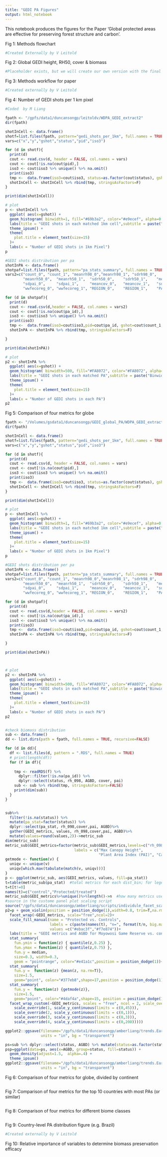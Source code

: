 ```yaml
---
title: "GEDI PA Figures"
output: html_notebook
---
```


This notebook produces the figures for the Paper 'Global protected areas are effective for preserving forest structure and carbon'.

Fig 1: Methods flowchart
```r
#Created Externally by V Leitold
```

Fig 2: Global GEDI height, RH50, cover & biomass
```r
#Placeholder exists, but we will create our own version with the final data used 
```

Fig 3: Methods workflow for paper
```r
#Created externally by V Leitold
```

Fig 4: Number of GEDI shots per 1 km pixel
```r
#Coded  by M Liang

fpath <- "/gpfs/data1/duncansongp/leitoldv/WDPA_GEDI_extract2"
dir(fpath)

shotInCell <- data.frame()
shotf=list.files(fpath, pattern="gedi_shots_per_1km", full.names = TRUE)
vars=c("x","y","gshot","status","pid","iso3")

for (d in shotf){
  print(d)
  cout <- read.csv(d, header = FALSE, col.names = vars)
  cout <- cout[!is.na(cout$pid),] 
  iso3 <- cout$iso3 %>% unique() %>% na.omit()
  print(iso3)
  tmp <-  data.frame(iso3=cout$iso3, status=as.factor(cout$status), gshot=cout$gshot, stringsAsFactors=F)
  shotInCell <- shotInCell %>% rbind(tmp, stringsAsFactors=F)
}

print(dim(shotInCell))

# plot
p <- shotInCell %>%
  ggplot( aes(x=gshot)) +
  geom_histogram( binwidth=1, fill="#69b3a2", color="#e9ecef", alpha=0.9) +
  labs(title = "GEDI shots in each matched 1km cell",subtitle = paste("Binwidth = 1; n =", format(nrow(shotInCell), big.mark=","), "iso3 =", length(unique(shotInCell$iso3)), sep=" ")) +
  theme_ipsum() +
  theme(
    plot.title = element_text(size=15)
  )+
  labs(x = "Number of GEDI shots in 1km Pixel")
p

#GEDI shots distribution per pa
shotInPA <- data.frame()
shotpaf=list.files(fpath, pattern="pa_stats_summary", full.names = TRUE)
vars2=c("count_0", "count_1", "meanrh98_0","meanrh98_1", "sdrh98_0",    "sdrh98_1",    "meanrh75_0", "meanrh75_1",  "sdrh75_0",    "sdrh75_1",   
        "meanrh50_0",  "meanrh50_1",  "sdrh50_0",    "sdrh50_1",    "meanrh25_0",  "meanrh25_1",  "sdrh25_0",    "sdrh25_1",    "meanpai_0",   "meanpai_1",  
        "sdpai_0",     "sdpai_1",     "meancov_0",   "meancov_1",   "sdcov_0",     "sdcov_1",     "meanagbd_0",  "meanagbd_1",  "sdagbd_0",    "sdagbd_1",   
        "wwfecoreg_0", "wwfecoreg_1", "REGION_0",    "REGION_1",    "PADDD_0",     "PADDD_1",     "iso3",        "pa_id"  )

for (d in shotpaf){
  print(d)
  cout <- read.csv(d,header = FALSE, col.names = vars2)
  cout <- cout[!is.na(cout$pa_id),] 
  iso3 <- cout$iso3 %>% unique() %>% na.omit()
  print(iso3)
  tmp <-  data.frame(iso3=cout$iso3,pid=cout$pa_id, gshot=cout$count_1, stringsAsFactors=F)
  shotInPA <- shotInPA %>% rbind(tmp, stringsAsFactors=F)

}  

print(dim(shotInPA))

# plot
p2 <- shotInPA %>%
  ggplot( aes(x=gshot)) +
  geom_histogram( binwidth=500, fill="#FA8072", color="#FA8072", alpha=0.6) +
  labs(title = "GEDI shots in each matched PA",subtitle = paste("Binwidth = 500; ","n =", format(nrow(shotInPA), big.mark=","), "; iso3 =", length(unique(shotInPA$iso3)), sep=" ")) +
  theme_ipsum() +
  theme(
    plot.title = element_text(size=15)
  )+
  labs(x = "Number of GEDI shots in each PA")
p2
```

Fig 5: Comparison of four metrics for globe
```r

fpath <- "/Volumes/gsdata1/duncansongp/GEDI_global_PA/WDPA_GEDI_extract2"
dir(fpath)

shotInCell <- data.frame()
shotf=list.files(fpath, pattern="gedi_shots_per_1km", full.names = TRUE)
vars=c("x","y","gshot","status","pid","iso3")

for (d in shotf){
  print(d)
  cout <- read.csv(d, header = FALSE, col.names = vars)
  cout <- cout[!is.na(cout$pid),] 
  iso3 <- cout$iso3 %>% unique() %>% na.omit()
  print(iso3)
  tmp <-  data.frame(iso3=cout$iso3, status=as.factor(cout$status), gshot=cout$gshot, stringsAsFactors=F)
  shotInCell <- shotInCell %>% rbind(tmp, stringsAsFactors=F)
}

print(dim(shotInCell))

# plot
p <- shotInCell %>%
  ggplot( aes(x=gshot)) +
  geom_histogram( binwidth=1, fill="#69b3a2", color="#e9ecef", alpha=0.9) +
  labs(title = "GEDI shots in each matched 1km cell",subtitle = paste("Binwidth = 1; n =", format(nrow(shotInCell), big.mark=","), "iso3 =", length(unique(shotInCell$iso3)), sep=" ")) +
  theme_ipsum() +
  theme(
    plot.title = element_text(size=15)
  )+
  labs(x = "Number of GEDI shots in 1km Pixel")
p

#GEDI shots distribution per pa
shotInPA <- data.frame()
shotpaf=list.files(fpath, pattern="pa_stats_summary", full.names = TRUE)
vars2=c("count_0", "count_1", "meanrh98_0","meanrh98_1", "sdrh98_0",    "sdrh98_1",    "meanrh75_0", "meanrh75_1",  "sdrh75_0",    "sdrh75_1",   
        "meanrh50_0",  "meanrh50_1",  "sdrh50_0",    "sdrh50_1",    "meanrh25_0",  "meanrh25_1",  "sdrh25_0",    "sdrh25_1",    "meanpai_0",   "meanpai_1",  
        "sdpai_0",     "sdpai_1",     "meancov_0",   "meancov_1",   "sdcov_0",     "sdcov_1",     "meanagbd_0",  "meanagbd_1",  "sdagbd_0",    "sdagbd_1",   
        "wwfecoreg_0", "wwfecoreg_1", "REGION_0",    "REGION_1",    "PADDD_0",     "PADDD_1",     "iso3",        "pa_id"  )

for (d in shotpaf){
  print(d)
  cout <- read.csv(d,header = FALSE, col.names = vars2)
  cout <- cout[!is.na(cout$pa_id),] 
  iso3 <- cout$iso3 %>% unique() %>% na.omit()
  print(iso3)
  tmp <-  data.frame(iso3=cout$iso3,pid=cout$pa_id, gshot=cout$count_1, stringsAsFactors=F)
  shotInPA <- shotInPA %>% rbind(tmp, stringsAsFactors=F)

}  

print(dim(shotInPA))



# plot
p2 <- shotInPA %>%
  ggplot( aes(x=gshot)) +
  geom_histogram( binwidth=500, fill="#FA8072", color="#FA8072", alpha=0.6) +
  labs(title = "GEDI shots in each matched PA",subtitle = paste("Binwidth = 500; ","n =", format(nrow(shotInPA), big.mark=","), "; iso3 =", length(unique(shotInPA$iso3)), sep=" ")) +
  theme_ipsum() +
  theme(
    plot.title = element_text(size=15)
  )+
  labs(x = "Number of GEDI shots in each PA")
p2


#check biomass distribution
sub <- data.frame()
dd <- list.dirs(path = fpath, full.names = TRUE, recursive=FALSE)

for (d in dd){
  df <- list.files(d, pattern = ".RDS", full.names = TRUE)
  # print(length(df))
  for (f in df){
    
    tmp <- readRDS(f) %>% 
      dplyr::filter(!is.na(pa_id)) %>% 
      dplyr::select(status, rh_098, AGBD, cover, pai)
    sub <- sub %>% rbind(tmp, stringsAsFactors=FALSE)
    print(dim(sub))
  }
}


sub%>%
  filter(!is.na(status)) %>% 
  mutate(pa_stat=factor(status)) %>% 
  dplyr::select(pa_stat, rh_098,cover,pai, AGBD)%>%
  gather(GEDI_metrics, values, rh_098,cover,pai, AGBD)%>%
  mutate(values=round(values,2))->metric_sub
dim(metric_sub)
metric_sub$GEDI_metrics=factor(metric_sub$GEDI_metrics,levels=c("rh_098","cover","pai", "AGBD"),
                               labels = c("Max Canopy Height", 
                                          "Plant Area Index (PAI)", "Canopy Cover","Aboveground Biomass Density (AGBD)"))
getmode <- function(v) {
  uniqv <- unique(v)
  uniqv[which.max(tabulate(match(v, uniqv)))]
}
p <- ggplot(metric_sub, aes(GEDI_metrics, values, fill=pa_stat))
t=table(metric_sub$pa_stat)  #total metrics for each dist_bin; for legend
t=t[t!=0]
names(t)=c("control","Protected/treated")
metric_sub$GEDI_metrics%>%unique()%>%length()->n  #how many metrics used
#source in the custome panel plot scaling script
source("/gpfs/data1/duncansongp/amberliang/scripts/individule_facet_scale.R")
p2=p + geom_violin(position = position_dodge(1),width=0.8, trim=T,na.rm=F) + 
  facet_wrap(~GEDI_metrics, scale="free",ncol=2)+
  scale_fill_manual(name = "Protected vs. Controls", 
                    labels = c(paste(names(t), "n=", format(t/n, big.mark=","),sep=" ")),
                    values =c("#ebac3f","#f7e874"))+
  labs(title = "GEDI metrics and AGBD for Moyowosi Game Reserve vs. controls",subtitle = "Stats overlay: median and IQR (red), mean (blue), mode (green)")+
  stat_summary(
    fun.ymin = function(z) { quantile(z,0.25) },
    fun.ymax = function(z) { quantile(z,0.75) },
    fun.y = median,
    size=0.3, width=0.3,
    geom = "pointrange", color="#e41a1c",position = position_dodge(1))+
  stat_summary(
    fun.y =  function(z) {mean(z, na.rm=T)},
    size=1.5, 
    geom="point", color="#377eb8",shape=17,position = position_dodge(1))+
  stat_summary(
    fun.y =  function(z) {getmode(z)},
    size=1.5,
    geom="point", color="#4daf4a",shape=15, position = position_dodge(1))+
  facet_wrap_custom(~GEDI_metrics, scales = "free", ncol = 2, scale_overrides = list(
    scale_override(1, scale_y_continuous(limits = c(0,45))),
    scale_override(2, scale_y_continuous(limits = c(0,1))),
    scale_override(3, scale_y_continuous(limits = c(0,3))),
    scale_override(4, scale_y_continuous(limits = c(0,200)))))

ggplot2::ggsave(filename="/gpfs/data1/duncansongp/amberliang/trends.Earth/git/GEDI_PA/iso71_test_violin.png", plot=p2, width=10, height=12,
                units = "in", bg = "transparent")

ps=sub %>% dplyr::select(status, AGBD) %>% mutate(status=as.factor(status))
psp=ggplot(data=ps, aes(x=AGBD, group=status, fill=status)) +
  geom_density(adjust=1.5,  alpha=.4) +
  theme_ipsum() 
ggplot2::ggsave(filename="/gpfs/data1/duncansongp/amberliang/trends.Earth/git/GEDI_PA/iso71_test_agbd_dist.png", plot=p2, width=10, height=12,
                units = "in", bg = "transparent")

```

Fig 6: Comparison of four metrics for globe, divided by continent
```r

```

Fig 7: Comparison of four metrics for the top 10 countries with most PAs (or similar)
```r

```

Fig 8: Comparison of four metrics for different biome classes
```r

```

Fig 9: Country-level PA distribution figure (e.g. Brazil)
```r
#Created externally by V Leitold
```

Fig 10: Relative importance of variables to determine biomass preservation efficacy 
```r

```




